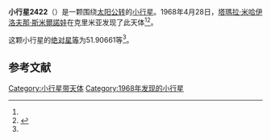 {{Infobox planet
| bgcolour = #FFFFC0
| name = 2422 Perovskaya
| symbol = 
| image = 
| caption = 
| discovery = yes
| discovery_ref = 
| discoverer = [[塔瑪拉·米哈伊洛夫那·斯米爾諾娃|塔瑪拉·米哈伊洛夫那·斯米爾諾娃]]
| discovery_site = [[克里米亚|克里米亚]] 
| discovered = 1968年4月28日
| designations = yes
| mp_name = 
| named_after = 
| alt_names = 1968 HK1/ 1929 JE / 1936 HF / 1943 GU / 1950 EO / 1950 HO / 1975 GB
| mp_category = [[主带小行星|主带小行星]]
| orbit_ref = <ref name="a">[http://ssd.jpl.nasa.gov/sbdb.cgi?sstr=2422 2422 Perovskaya] {{Wayback|url=http://ssd.jpl.nasa.gov/sbdb.cgi?sstr=2422 |date=20200820024325 }}，小行星數據庫瀏覽器（JPL Small-Body Database Browser）－[[美国国家航空航天局|美国国家航空航天局]]喷气推进实验室</ref>
| epoch = 2456400.5 (2013年4月18日更新)
| aphelion = {{convert|2.7899982|AU|km|3|abbr=on|lk=out}}
| perihelion = {{convert|1.8709170|AU|km|3|abbr=on}}
| semimajor = {{convert|2.3304576|AU|km|3|abbr=on}}
| eccentricity = 0.197189
| period = 1299.451999 [[日|日]]<br />3.56[[儒略年|儒略年]]
| avg_speed = 
| inclination = 6.40430
| asc_node = 160.01397
| mean_anomaly = 
| arg_peri = 51.90661
| satellites = 
| physical_characteristics = yes
| dimensions = 
| mass = 
| density = 
| surface_grav = 
| escape_velocity = 
| sidereal_day = 
| axial_tilt = 
| pole_ecliptic_lat = 
| pole_ecliptic_lon = 
| albedo = 
| temperatures= 
| temp_name1 = 
| mean_temp_1 = 
| max_temp_1 = 
| temp_name2 = 
| max_temp_2 = 
| spectral_type = 
| abs_magnitude = 51.90661
}}

'''小行星2422'''（{{lang-en|2422 Perovskaya}}）是一颗围绕[[太阳|太阳]][[公转|公转]]的[[小行星|小行星]]。1968年4月28日，[[塔瑪拉·米哈伊洛夫那·斯米爾諾娃|塔瑪拉·米哈伊洛夫那·斯米爾諾娃]]在克里米亚发现了此天体<ref name="a" /><ref>{{cite news|title=小行星列表|url=http://cfa-www.harvard.edu/iau/lists/NumberedMPs.txt|accessdate=2013-07-08|newspaper=哈佛大学|archive-date=2008-05-17|archive-url=https://web.archive.org/web/20080517010638/http://cfa-www.harvard.edu/iau/lists/NumberedMPs.txt|dead-url=no}}</ref>。

这颗小行星的[[绝对星等|绝对星等]]为51.90661等<ref name="a" />。

==参考文献==
{{reflist}}
{{Minor Planet Number|[[小行星2421|小行星2421]]|[[小行星2423|小行星2423]]}}

{{小天体}}

[[Category:小行星带天体|Category:小行星带天体]]
[[Category:1968年发现的小行星|Category:1968年发现的小行星]]

{{asteroid-stub}}